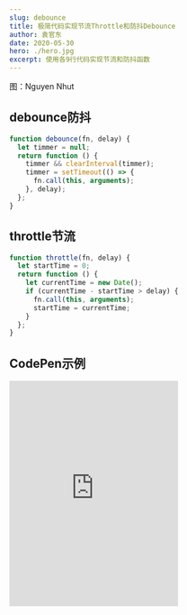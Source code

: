 ```yaml
---
slug: debounce
title: 极简代码实现节流Throttle和防抖Debounce
author: 袁官东
date: 2020-05-30
hero: ./hero.jpg
excerpt: 使用各9行代码实现节流和防抖函数
---
```


<div className={"img-desc"}>图：Nguyen Nhut</div>

## debounce防抖

```js
function debounce(fn, delay) {
  let timmer = null;
  return function () {
    timmer && clearInterval(timmer);
    timmer = setTimeout(() => {
      fn.call(this, arguments);
    }, delay);
  };
}
```
## throttle节流
```js
function throttle(fn, delay) {
  let startTime = 0;
  return function () {
    let currentTime = new Date();
    if (currentTime - startTime > delay) {
      fn.call(this, arguments);
      startTime = currentTime;
    }
  };
}
```

## CodePen示例
<iframe
  class="art-container"
  height="400"
  data-testid="ne-thirdparty-reader-iframe"
  src="https://codepen.io/favori/embed/abmmpWr"
  frameborder="0"
  allowfullscreen=""
></iframe>
